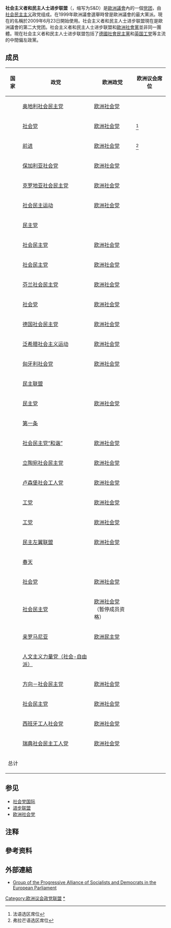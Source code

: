 {{expand|time=2016-11-14T22:17:40+00:00}}
{{Infobox European Parliament group
|name = Progressive Alliance of Socialists and Democrats
|title = 社会主义者和民主人士进步联盟
|image = File:S&D.svg
|imagecaption = 
|imagewidth = 180px
|image2 = File:PASD logo.jpg
|imagecaption2 = Group logo
|from = 1953年6月23日<ref name="t1s28"/>
|to = 
|precededby   = 
|succeededby  = 
|englishabbr  = 
S&D（2009年6月23日起）<br />
PES<ref name="t1s1">{{cite web |url=http://emlab.berkeley.edu/users/groland/pubs/HNR-Democracy_in_the_EP-11July05.pdf |title=Democracy in the European Parliament |format=PDF |date= |accessdate=2010-06-18 |archive-date=2011-03-01 |archive-url=https://web.archive.org/web/20110301072923/http://emlab.berkeley.edu/users/groland/pubs/HNR-Democracy_in_the_EP-11July05.pdf |dead-url=no }}</ref>（1993年4月21日<ref name="t1s28">{{cite web |url=http://www.europe-politique.eu/groupe-socialiste-au-parlement-europeen.htm |title=PES on Europe Politique |publisher=Europe-politique.eu |date= |accessdate=2010-06-18 |archive-date=2010-01-10 |archive-url=https://web.archive.org/web/20100110214415/http://www.europe-politique.eu/groupe-socialiste-au-parlement-europeen.htm |dead-url=no }}</ref>－2009年6月22日）<br />
SOC<ref name="t1s1"/>（1958年<ref name="t1s29">{{cite web |url=http://www.iisg.nl/archives/en/files/c/10769716.php |title=Confederation of the Socialist Parties of the European Community Collection |publisher=Iisg.nl |date=2005-12-07 |accessdate=2010-06-18 |archive-date=2010-12-15 |archive-url=https://web.archive.org/web/20101215231517/http://iisg.nl/archives/en/files/c/10769716.php |dead-url=no }}</ref>－1993年4月21日<ref name="t1s28"/>）<br />
S<ref name="t1s2">{{cite web|url=http://www.kas.de/wf/de/71.4504/ |title=Political Groups of the European Parliament |publisher=Kas.de |date= |accessdate=2010-06-18 |deadurl=yes |archiveurl=https://web.archive.org/web/20110517163147/http://www.kas.de/wf/de/71.4504/ |archivedate=2011-05-17 }}</ref>（1953年6月23日<ref name="t1s28"/>－1958年<ref name="t1s29"/>）
|frenchabbr = 
S&D<ref name="E2009SBGFT">[http://www.elections2009-results.eu/fr/seats_by_group_fr_txt.html "Sièges par groupe politique dans chaque État membre 14 juillet 2009 à 09:00 CEST"] {{webarchive|url=https://web.archive.org/web/20090612040354/http://www.elections2009-results.eu/fr/seats_by_group_fr_txt.html |date=2009-06-12 }}, 14 July 2009, from [http://www.elections2009-results.eu http://www.elections2009-results.eu] {{Wayback|url=http://www.elections2009-results.eu/ |date=20160409124604 }}</ref>（2009年6月23日起）<br />
PSE<ref name="t1s5">{{cite web |url=http://www.europarl.europa.eu/groups/accounts_en.htm |title=Political Groups Annual Accounts 2001-2006 |publisher=Europarl.europa.eu |date= |accessdate=2010-06-18 |archive-date=2019-01-29 |archive-url=https://web.archive.org/web/20190129155810/http://www.europarl.europa.eu/groups/accounts_en.htm |dead-url=no }}</ref>（1993年4月21日－2009年6月22日）<br />
SOC<ref name="t1s1"/>（1958年－1993年4月21日）<br />
S<ref name="t1s2"/>（1953年6月23日－1958年）
|formalname = 
Group of the Progressive Alliance of Socialists and Democrats in the European Parliament（2009年6月23日起）<br />
Socialist Group in the European Parliament<ref name="t1s5"/><ref name="t1s43">{{cite web |url=http://www.europarl.europa.eu/members/archive/term5/view.do?language=EN&id=1911 |title=European Parliament profile of Martin Schulz |publisher=Europarl.europa.eu |date= |accessdate=2010-06-18 |archive-date=2011-05-20 |archive-url=https://web.archive.org/web/20110520113558/http://www.europarl.europa.eu/members/archive/term5/view.do?language=EN&id=1911 |dead-url=no }}</ref>（2004年7月20日<ref name="t1s28"/>－2009年6月23日）<br />
Group of the Party of European Socialists<ref name="t1s2"/><ref name="t1s42">{{cite web |url=http://www.europarl.europa.eu/members/archive/term3/view.do?language=EN&id=1308 |title=European Parliament profile of Pauline Green |publisher=Europarl.europa.eu |date= |accessdate=2010-06-18 |archive-date=2011-05-20 |archive-url=https://web.archive.org/web/20110520113543/http://www.europarl.europa.eu/members/archive/term3/view.do?language=EN&id=1308 |dead-url=no }}</ref>（1993年4月21日<ref name="t1s28"/>－2004年7月20日<ref name="t1s28"/>）<br />
Socialist Group<ref name="t1s29"/><ref name="t1s41">{{cite web |url=http://www.europarl.europa.eu/members/archive/term1/view.do?language=EN&id=1475 |title=European Parliament profile of Ernest Glinne |publisher=Europarl.europa.eu |date= |accessdate=2010-06-18 |archive-date=2011-05-20 |archive-url=https://web.archive.org/web/20110520113452/http://www.europarl.europa.eu/members/archive/term1/view.do?language=EN&id=1475 |dead-url=no }}</ref>（1958年<ref name="t1s29"/>－1993年4月21日<ref name="t1s28"/>）<br />
Group of the Socialists<ref name="t1s2"/>（1953年6月23日<ref name="t1s28"/>－1958年<ref name="t1s29"/>）
|ideology = [[社會民主主義|社會民主主義]]<ref name="Nordsieck">{{Cite web |url=http://www.parties-and-elections.eu/eu.html |title=Parties and Elections in Europe: The database about parliamentary elections and political parties in Europe, by Wolfram Nordsieck |accessdate=2016-04-07 |archive-date=2017-11-08 |archive-url=https://web.archive.org/web/20171108202435/http://www.parties-and-elections.eu/eu.html |dead-url=no }}</ref><ref name="Considère-Charondu2010">{{cite book|author=Marie-Claire Considère-Charondu|chapter=Irish MEPS in an Enlarged Europe|editor=Christophe Gillissen|title=Ireland: Looking East|url=https://books.google.com/books?id=QoKaFhA-unwC&pg=PA157|accessdate=2012-08-27|year=2010|publisher=Peter Lang|isbn=978-90-5201-652-8|page=157|archive-date=2014-01-01|archive-url=https://web.archive.org/web/20140101151200/http://books.google.com/books?id=QoKaFhA-unwC&pg=PA157|dead-url=no}}</ref><br>[[进步主义|进步主义]]<br>[[亲欧洲主义|亲欧洲主义]]
|position = [[中間偏左|中間偏左]]
|europarties = [[歐洲社會黨|歐洲社會黨]]
|associated= [[進步聯盟|進步聯盟]]
|chairs = [[詹尼·皮泰拉|詹尼·皮泰拉]]
|meps = {{Composition bar|146|705|#FF0000|per=1}}
|website = http://www.socialistsanddemocrats.eu/
}}
'''社会主义者和民主人士进步联盟'''（{{lang-en|Progressive Alliance of Socialists and Democrats}}，缩写为S&D）是[[歐洲議會|歐洲議會]]內的一個[[欧洲议会党团|党团]]，由[[社会民主主义|社会民主主义]]政党组成。在1999年歐洲議會選舉時曾是歐洲議會的最大黨派。現在的名稱於2009年6月23日開始使用。社会主义者和民主人士进步联盟現在是歐洲議會的第二大党团。社会主义者和民主人士进步联盟和[[歐洲社會黨|歐洲社會黨]]並非同一團體。現在社会主义者和民主人士进步联盟包括了[[德國社會民主黨|德國社會民主黨]]和[[英国工党|英国工党]]等主流的中間偏左政黨。

==成员==

{| class="wikitable sortable"
|-
!国家
!政党
!欧洲政党
!欧洲议会席位
|-
|{{AUT}}
|[[奥地利社会民主党|奥地利社会民主党]]
|[[欧洲社会党|欧洲社会党]]
|align="left"|{{Composition bar|5|19|hex={{Party_meta/color/歐洲社會黨}}}}
|-
| rowspan="2" | {{BEL}}
|[[社会党_(比利时)|社会党]]
|[[欧洲社会党|欧洲社会党]]
|align="left"|{{Composition bar|2|8|hex={{Party_meta/color/歐洲社會黨}}}}<ref name="sp" group="注">法语选区席位</ref>
|-
|[[前进_(比利时)|前进]]
|[[欧洲社会党|欧洲社会党]]
|align="left"|{{Composition bar|1|12|hex={{Party_meta/color/歐洲社會黨}}}}<ref name="sp.a" group="注">弗拉芒语选区席位</ref>
|-
|{{BGR}}
|[[保加利亚社会党|保加利亚社会党]]
|[[欧洲社会党|欧洲社会党]]
|align="left"|{{Composition bar|5|17|hex={{Party_meta/color/歐洲社會黨}}}}
|-
|{{HRV}}
|[[克罗地亚社会民主党|克罗地亚社会民主党]]
|[[欧洲社会党|欧洲社会党]]
|align="left"|{{Composition bar|4|12|hex={{Party_meta/color/歐洲社會黨}}}}
|-
| rowspan="2" | {{CYP}}
|[[社会民主运动|社会民主运动]]
|[[欧洲社会党|欧洲社会党]]
|align="left"|{{Composition bar|1|6|hex={{Party_meta/color/歐洲社會黨}}}}
|-
|[[民主党_(塞浦路斯)|民主党]]
|
|align="left"|{{Composition bar|1|6|hex={{Party_meta/color/歐洲社會黨}}}}
|-
|{{DNK}}
|[[社会民主党_(丹麦)|社会民主党]]
|[[欧洲社会党|欧洲社会党]]
|align="left"|{{Composition bar|3|14|hex={{Party_meta/color/歐洲社會黨}}}}
|-
|{{EST}}
|[[社会民主党_(爱沙尼亚)|社会民主党]]
|[[欧洲社会党|欧洲社会党]]
|align="left"|{{Composition bar|2|7|hex={{Party_meta/color/歐洲社會黨}}}}
|-
|{{FIN}}
|[[芬兰社会民主党|芬兰社会民主党]]
|[[欧洲社会党|欧洲社会党]]
|align="left"|{{Composition bar|2|14|hex={{Party_meta/color/歐洲社會黨}}}}
|-
| {{FRA}}
|[[社会党_(法国)|社会党]]
|[[欧洲社会党|欧洲社会党]]
|align="left"|{{Composition bar|6|79|hex={{Party_meta/color/歐洲社會黨}}}}
|-
|{{DEU}}
|[[德国社会民主党|德国社会民主党]]
|[[欧洲社会党|欧洲社会党]]
|align="left"|{{Composition bar|16|96|hex={{Party_meta/color/歐洲社會黨}}}}
|-
|{{GRC}}
|[[泛希腊社会主义运动|泛希腊社会主义运动]]
|[[欧洲社会党|欧洲社会党]]
|align="left"|{{Composition bar|2|21|hex={{Party_meta/color/歐洲社會黨}}}}
|-
| rowspan="2" | {{HUN}}
|[[匈牙利社会党|匈牙利社会党]]
|[[欧洲社会党|欧洲社会党]]
|align="left"|{{Composition bar|1|21|hex={{Party_meta/color/歐洲社會黨}}}}
|-
|[[民主联盟_(匈牙利)|民主联盟]]
|
|align="left"|{{Composition bar|4|21|hex={{Party_meta/color/歐洲社會黨}}}}
|-
| rowspan="2" |{{ITA}} 
|[[民主党_(意大利)|民主党]]
|[[欧洲社会党|欧洲社会党]]
|align="left"|{{Composition bar|17|76|hex={{Party_meta/color/歐洲社會黨}}}}
|-
|[[第一条|第一条]]
|
|align="left"|{{Composition bar|1|76|hex={{Party_meta/color/歐洲社會黨}}}}
|-
|{{LAT}}
|[[社会民主党“和谐”|社会民主党“和谐”]]
|[[欧洲社会党|欧洲社会党]]
|align="left"|{{Composition bar|2|8|hex={{Party_meta/color/歐洲社會黨}}}}
|-
|{{LTU}}
|[[立陶宛社会民主党|立陶宛社会民主党]]
|[[欧洲社会党|欧洲社会党]]
|align="left"|{{Composition bar|2|11|hex={{Party_meta/color/歐洲社會黨}}}}
|-
|{{LUX}}
|[[卢森堡社会工人党|卢森堡社会工人党]]
|[[欧洲社会党|欧洲社会党]]
|align="left"|{{Composition bar|1|6|hex={{Party_meta/color/歐洲社會黨}}}}
|-
|{{MLT}}
|[[工党_(马耳他)|工党]]
|[[欧洲社会党|欧洲社会党]]
|align="left"|{{Composition bar|4|6|hex={{Party_meta/color/歐洲社會黨}}}}
|-
|{{NLD}}
|[[工党_(荷兰)|工党]]
|[[欧洲社会党|欧洲社会党]]
|align="left"|{{Composition bar|6|29|hex={{Party_meta/color/歐洲社會黨}}}}
|-
| rowspan="2" | {{POL}}
|[[民主左翼联盟|民主左翼联盟]]
|[[欧洲社会党|欧洲社会党]]
|align="left"|{{Composition bar|5|52|hex={{Party_meta/color/歐洲社會黨}}}}
|-
|[[春天_(政党)|春天]]
|
|align="left"|{{Composition bar|2|52|hex={{Party_meta/color/歐洲社會黨}}}}
|-
|{{PRT}}
|[[社会党_(葡萄牙)|社会党]]
|[[欧洲社会党|欧洲社会党]]
|align="left"|{{Composition bar|9|21|hex={{Party_meta/color/歐洲社會黨}}}}
|-
| rowspan="3" |{{ROU}}
|[[社会民主党_(罗马尼亚)|社会民主党]]
|[[欧洲社会党|欧洲社会党]]<br>（暂停成员资格）
|align="left"|{{Composition bar|8|33|hex={{Party_meta/color/歐洲社會黨}}}}
|-
|[[亲罗马尼亚|亲罗马尼亚]]
|[[欧洲民主党|欧洲民主党]]
|align="left"|{{Composition bar|1|33|hex={{Party_meta/color/歐洲社會黨}}}}
|-
|[[人文主义力量党（社会-自由派）|人文主义力量党（社会-自由派）]]
|
|align="left"|{{Composition bar|1|33|hex={{Party_meta/color/歐洲社會黨}}}}
|-
|{{SVK}}
|[[方向－社会民主党|方向－社会民主党]]
|[[欧洲社会党|欧洲社会党]]
|align="left"|{{Composition bar|3|14|hex={{Party_meta/color/歐洲社會黨}}}}
|-
|{{SVN}}
|[[社会民主党_(斯洛文尼亚)|社会民主党]]
|[[欧洲社会党|欧洲社会党]]
|align="left"|{{Composition bar|2|8|hex={{Party_meta/color/歐洲社會黨}}}}
|-
|{{ESP}}
|[[西班牙工人社会党|西班牙工人社会党]]
|[[欧洲社会党|欧洲社会党]]
|align="left"|{{Composition bar|21|59|hex={{Party_meta/color/歐洲社會黨}}}}
|-
|{{SWE}}
|[[瑞典社会民主工人党|瑞典社会民主工人党]]
|[[欧洲社会党|欧洲社会党]]
|align="left"|{{Composition bar|5|21|hex={{Party_meta/color/歐洲社會黨}}}}
|-
! colspan=3 | 总计
! {{Composition bar|145|705|hex={{Party_meta/color/歐洲社會黨}}}}
|}

==参见==
*[[社会党国际|社会党国际]]
*[[进步联盟|进步联盟]]
*[[欧洲社会党|欧洲社会党]]

==注释==
<references group="注" />

== 參考资料 ==
{{reflist}}

== 外部連結 ==
* [https://web.archive.org/web/20090602010041/http://www.socialistgroup.eu/ Group of the Progressive Alliance of Socialists and Democrats in the European Parliament]

{{欧洲议会党团}}

[[Category:欧洲议会政党联盟|Category:欧洲议会政党联盟]]
[[Category:社会主义者和民主人士进步联盟|*]]